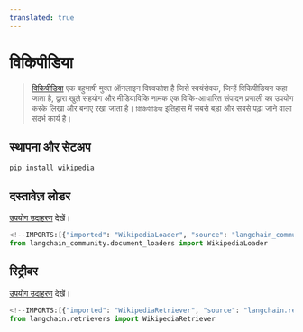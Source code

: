```yaml
---
translated: true
---
```


# विकिपीडिया

>[विकिपीडिया](https://wikipedia.org/) एक बहुभाषी मुक्त ऑनलाइन विश्वकोश है जिसे स्वयंसेवक, जिन्हें विकिपीडियन कहा जाता है, द्वारा खुले सहयोग और मीडियाविकि नामक एक विकि-आधारित संपादन प्रणाली का उपयोग करके लिखा और बनाए रखा जाता है। `विकिपीडिया` इतिहास में सबसे बड़ा और सबसे पढ़ा जाने वाला संदर्भ कार्य है।

## स्थापना और सेटअप

```bash
pip install wikipedia
```

## दस्तावेज़ लोडर

[उपयोग उदाहरण](/docs/integrations/document_loaders/wikipedia) देखें।

```python
<!--IMPORTS:[{"imported": "WikipediaLoader", "source": "langchain_community.document_loaders", "docs": "https://api.python.langchain.com/en/latest/document_loaders/langchain_community.document_loaders.wikipedia.WikipediaLoader.html", "title": "Wikipedia"}]-->
from langchain_community.document_loaders import WikipediaLoader
```

## रिट्रीवर

[उपयोग उदाहरण](/docs/integrations/retrievers/wikipedia) देखें।

```python
<!--IMPORTS:[{"imported": "WikipediaRetriever", "source": "langchain.retrievers", "docs": "https://api.python.langchain.com/en/latest/retrievers/langchain_community.retrievers.wikipedia.WikipediaRetriever.html", "title": "Wikipedia"}]-->
from langchain.retrievers import WikipediaRetriever
```
